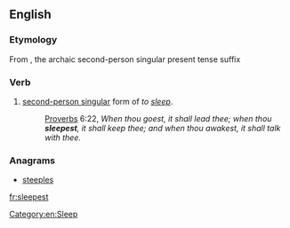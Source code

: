 ==English==

===Etymology===
From {{suffix|sleep|est|lang=en}}, the archaic second-person singular present tense suffix

===Verb===
{{head|en}}

# {{context|archaic|lang=en}} [[second-person singular]] form of ''to [[sleep]]''.
#: {{RQ:Authorized Version}} [[Proverbs]] 6:22, ''When thou goest, it shall lead thee; when thou '''sleepest''', it shall keep thee; and when thou awakest, it shall talk with thee.''

===Anagrams===
* [[steeples#English|steeples]]

[[Category:en:Sleep]]

[[fr:sleepest]]